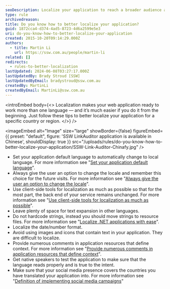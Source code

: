 ```yaml
---
seoDescription: Localize your application to reach a broader audience and enhance user experience across languages and regions.
type: rule
archivedreason:
title: Do you know how to better localize your application?
guid: 1872cca4-d374-4ad5-8723-4d6a2599e5e3
uri: do-you-know-how-to-better-localize-your-application
created: 2015-10-20T09:14:29.000Z
authors:
  - title: Martin Li
    url: https://ssw.com.au/people/martin-li
related: []
redirects:
  - rules-to-better-localization
lastUpdated: 2024-06-08T03:27:17.000Z
lastUpdatedBy: Brady Stroud [SSW]
lastUpdatedByEmail: bradystroud@ssw.com.au
createdBy: MartinLi
createdByEmail: MartinLi@ssw.com.au
---
```


<introEmbed
  body={<>
Localization makes your web application ready to work more than one language — and it’s much easier if you do it from the beginning. Just follow these tips to better localize your application for a specific country or region.
  </>}
/>

<imageEmbed
  alt="Image"
  size="large"
  showBorder={false}
  figureEmbed={{
    preset: "default",
    figure: 'SSW LinkAuditor application is available in Chinese',
    shouldDisplay: true
  }}
  src="/uploads/rules/do-you-know-how-to-better-localize-your-application/SSW-Link-Auditor-Chinafy.jpg"
/>

- Set your application default language to automatically change to local language. For more information see "[Set your application default language](/do-you-set-your-application-default-language-to-automatically-change-to-local-language)".
- Always give the user an option to change the locale and remember this choice for the future visits. For more information see "[Always give the user an option to change the locale](/do-you-always-give-the-user-an-option-to-change-the-locale)".
- Use client-side tools for localization as much as possible so that for the most part, the back end of your service remains unchanged. For more information see "[Use client-side tools for localization as much as possible](/do-you-use-client-side-tools-for-localization-as-much-as-possible)".
- Leave plenty of space for text expansion in other languages.
- Do not hardcode strings, instead you should move strings to resource files. For more information see "[Localize .NET applications with ease](https://www.jetbrains.com/resharper/features/internationalization.html)".
- Localize the date/number format.
- Avoid using images and icons that contain text in your application. They are difficult to localize.
- Provide numerous comments in application resources that define context. For more information see "[Provide numerous comments in application resources that define context](/do-you-provide-numerous-comments-in-application-resources-that-define-context)".
- Get native speakers to test the application to make sure that the language reads properly and is true to the intent.
- Make sure that your social media presence covers the countries you have translated your application into. For more information see "[Definition of implementing social media campaigns](/do-you-follow-a-definition-of-social-media)"
